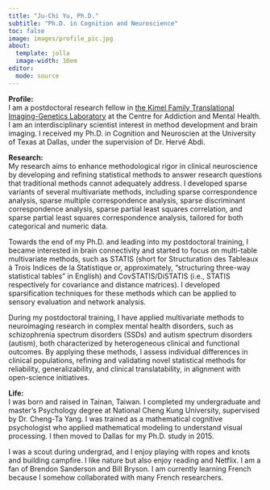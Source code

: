 ```yaml
---
title: "Ju-Chi Yu, Ph.D."
subtitle: "Ph.D. in Cognition and Neuroscience"
toc: false
image: images/profile_pic.jpg
about:
  template: jolla
  image-width: 10em
editor: 
  mode: source  
---
```


**Profile:**\
I am a postdoctoral research fellow in [the Kimel Family Translational Imaging-Genetics Laboratory](https://imaging-genetics.camh.ca/) at the Centre for Addiction and Mental Health. I am an interdisciplinary scientist interest in method development and brain imaging. I received my Ph.D. in Cognition and Neuroscien at the University of Texas at Dallas, under the supervision of Dr. Herv&#233; Abdi.


**Research:**\
My research aims to enhance methodological rigor in clinical neuroscience by developing and refining statistical methods to answer research questions that traditional methods cannot adequately address. I developed sparse variants of several multivariate methods, including sparse correspondence analysis, sparse multiple correspondence analysis, sparse discriminant correspondence analysis, sparse partial least squares correlation, and sparse partial least squares correspondence analysis, tailored for both categorical and numeric data. 

Towards the end of my Ph.D. and leading into my postdoctoral training, I became interested in brain connectivity and started to focus on multi-table multivariate methods, such as STATIS (short for Structuration des Tableaux &#224; Trois Indices de la Statistique or, approximately, "structuring three-way statistical tables" in English) and CovSTATIS/DiSTATIS (i.e., STATIS respectively for covariance and distance matrices). I developed sparsification techniques for these methods which can be applied to sensory evaluation and network analysis. 

During my postdoctoral training, I have applied multivariate methods to neuroimaging research in complex mental health disorders, such as schizophrenia spectrum disorders (SSDs) and autism spectrum disorders (autism), both characterized by heterogeneous clinical and functional outcomes. By applying these methods, I assess individual differences in clinical populations, refining and validating novel statistical methods for reliability, generalizability, and clinical translatability, in alignment with open-science initiatives. 

**Life:**\
I was born and raised in Tainan, Taiwan. I completed my undergraduate and master's Psychology degree at National Cheng Kung University, supervised by Dr. Cheng-Ta Yang. I was trained as a mathematical cognitive psychologist who applied mathematical modeling to understand visual processing. I then moved to Dallas for my Ph.D. study in 2015.

I was a scout during undergrad, and I enjoy playing with ropes and knots and building campfire. I like nature but also enjoy reading and Netflix. I am a fan of Brendon Sanderson and Bill Bryson. I am currently learning French because I somehow collaborated with many French researchers. 

<!-- ## **Recent Activities** -->


<section>